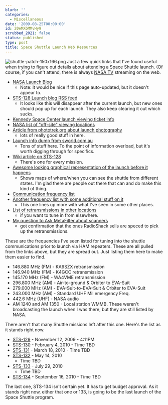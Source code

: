 ```yaml
---
blurb: ''
categories:
  - Miscellaneous
date: '2009-08-25T00:00:00'
id: 20eMXbMMvHy9
scrubbed_2021: false
status: published
type: post
title: Space Shuttle Launch Web Resources
---
```


![shuttle-patch-150x166.png](http://www.alanwsmith.com/blog/wp-content/uploads/2009/08/shuttle-patch-150x166.png)
Just a few quick links that I've found useful when trying to figure
out details about attending a Space Shuttle launch. (Of course, if
you can't attend, there is always
[NASA TV](http://www.nasa.gov/multimedia/nasatv/index.html)
streaming on the web.

-   [NASA Launch Blog](http://www.nasa.gov/mission_pages/shuttle/launch/launch_blog.html)
    - Note: it would be nice if this page auto-updated, but it doesn't
    appear to.
-   [STS-128 Launch blog RSS feed](http://www.nasa.gov/rss/128launch_update.xml)
    - It looks like this will disappear after the current launch, but
    new ones should pop up for each launch. They also keep clearing it
    out which sucks.
-   [Kennedy Space Center launch viewing ticket info](http://www.kennedyspacecenter.com/space-shuttle-launch-viewing-tickets.aspx)
-   [NASA list of "off-site" viewing locations](http://www.nasa.gov/centers/kennedy/about/view/view_shuttle.html)
-   [Article from phototrek.org about launch photography](http://www.phototrek.org/Travel/STS-93/exposure.html)
    - lots of really good stuff in here.
-   [Launch info dump from sworld.com.au](http://www.sworld.com.au/steven/space/shuttle/guide.txt)
    - Tons of stuff here. To the point of information overload, but
    it's worth digging through for specifics.
-   [Wiki article on STS-128](http://en.wikipedia.org/wiki/STS-128)
    - There's one for every mission.
-   [Awesome looking graphical representation of the launch before it happens](http://celestrak.com/events/sts-128-launch.asp)
    - Shows maps of where/when you can see the shuttle from different
    states. I'm glad there are people out there that can and do make
    this kind of thing.
-   [Communication frequency list](http://www.milaircomms.com/uhf_ksc.html)
-   [Another frequency list with some additional stuff on it](http://home.flash.net/~av8tor/radios/shuttle.htm)
    - This one lines up more with what I've seen in some other places.
-   [List of retransmissions in other locations](http://www.amsat.org/amsat/sarex/shutfreq.html)
    - if you want to tune in from elsewhere.
-   [My question to Ask MetaFilter about scanners](http://ask.metafilter.com/131086/A-radio-for-listening-to-the-space-shuttle-launch)
    - got confirmation that the ones RadioShack sells are speced to
    pick up the retransmissions.

These are the frequencies I've seen listed for tuning into the
shuttle communications prior to launch via HAM repeaters. These are
all pulled from the links above, but they are spread out. Just
listing them here to make them easier to find.

-   146.880 MHz (FM) - KA9SZX retransmission
-   146.940 MHz (FM) - K4GCC retransmission
-   145.170 MHz (FM) - WA4VME retransmission
-   296.800 MHz (AM) - Air-to-ground & Orbiter to EVA-Suit
-   279.000 MHz (AM) - EVA-Suit-to-EVA-Suit & Orbiter to EVA-Suit
-   243.000 MHz (AM) - Standard UHF Mil emergency Freq.
-   442.6 MHz (UHF) - NASA audio
-   AM 1240 and AM 1350 - Local station WMMB. These weren't
    broadcasting the launch when I was there, but they are still listed
    by NASA.

There aren't that many Shuttle missions left after this one. Here's
the list as it stands right now.

-   [STS-129](http://en.wikipedia.org/wiki/STS-129) - November 12,
    2009 - 4:11PM
-   [STS-130](http://en.wikipedia.org/wiki/STS-130) - February 4,
    2010 - Time TBD
-   [STS-131](http://en.wikipedia.org/wiki/STS-131) - March 18,
    2010 - Time TBD
-   [STS-132](http://en.wikipedia.org/wiki/STS-132) - May 14, 2010
    - Time TBD
-   [STS-133](http://en.wikipedia.org/wiki/STS-133) - July 29, 2010
    - Time TBD
-   [STS-134](http://en.wikipedia.org/wiki/STS-134) - September 16,
    2010 - Time TBD

The last one, STS-134 isn't certain yet. It has to get budget
approval. As it stands right now, either that one or 133, is going
to be the last launch of the Space Shuttle program.
